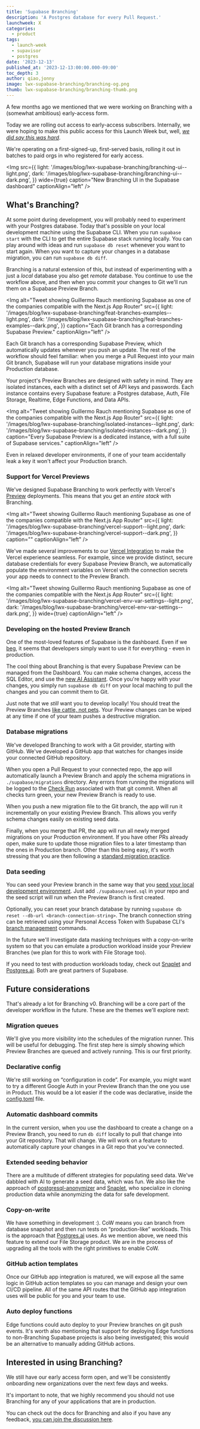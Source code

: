 ```yaml
---
title: 'Supabase Branching'
description: 'A Postgres database for every Pull Request.'
launchweek: X
categories:
  - product
tags:
  - launch-week
  - supavisor
  - postgres
date: '2023-12-13'
published_at: '2023-12-13:00:00.000-09:00'
toc_depth: 3
author: qiao,jonny
image: lwx-supabase-branching/branching-og.png
thumb: lwx-supabase-branching/branching-thumb.png
---
```


A few months ago we mentioned that we were working on Branching with a (somewhat ambitious) early-access form.

Today we are rolling out access to early-access subscribers. Internally, we were hoping to make this public access for this Launch Week but, well, [_we did say this was hard_](/blog/supabase-local-dev#supabase-branching-is-hard).

We're operating on a first-signed-up, first-served basis, rolling it out in batches to paid orgs in who registered for early access.

<Img
  src={{
    light: '/images/blog/lwx-supabase-branching/branching-ui--light.png',
    dark: '/images/blog/lwx-supabase-branching/branching-ui--dark.png',
  }}
  wide={true}
  caption="New Branching UI in the Supabase dashboard"
  captionAlign="left"
/>

## What's Branching?

At some point during development, you will probably need to experiment with your Postgres database. Today that's possible on your local development machine using the Supabase CLI. When you run `supabase start` with the CLI to get the entire Supabase stack running locally. You can play around with ideas and run `supabase db reset` whenever you want to start again. When you want to capture your changes in a database migration, you can run `supabase db diff`.

Branching is a natural extension of this, but instead of experimenting with a just a _local_ database you also get _remote_ database. You continue to use the workflow above, and then when you commit your changes to Git we'll run them on a Supabase Preview Branch.

<Img
  alt="Tweet showing Guillermo Rauch mentioning Supabase as one of the companies compatible with the Next.js App Router"
  src={{
    light: '/images/blog/lwx-supabase-branching/feat-branches-examples--light.png',
    dark: '/images/blog/lwx-supabase-branching/feat-branches-examples--dark.png',
  }}
  caption="Each Git branch has a corresponding Supabase Preview."
  captionAlign="left"
/>

Each Git branch has a corresponding Supabase Preview, which automatically updates whenever you push an update. The rest of the workflow should feel familiar: when you merge a Pull Request into your main Git branch, Supabase will run your database migrations inside your Production database.

Your project's Preview Branches are designed with safety in mind. They are isolated instances, each with a distinct set of API keys and passwords. Each instance contains every Supabase feature: a Postgres database, Auth, File Storage, Realtime, Edge Functions, and Data APIs.

<Img
  alt="Tweet showing Guillermo Rauch mentioning Supabase as one of the companies compatible with the Next.js App Router"
  src={{
    light: '/images/blog/lwx-supabase-branching/isolated-instances--light.png',
    dark: '/images/blog/lwx-supabase-branching/isolated-instances--dark.png',
  }}
  caption="Every Supabase Preview is a dedicated instance, with a full suite of Supabase services."
  captionAlign="left"
/>

Even in relaxed developer environments, if one of your team accidentally leak a key it won't affect your Production branch.

### Support for Vercel Previews

We've designed Supabase Branching to work perfectly with Vercel's [Preview](https://vercel.com/features/previews) deployments. This means that you get an _entire stack_ with Branching.

<Img
  alt="Tweet showing Guillermo Rauch mentioning Supabase as one of the companies compatible with the Next.js App Router"
  src={{
    light: '/images/blog/lwx-supabase-branching/vercel-support--light.png',
    dark: '/images/blog/lwx-supabase-branching/vercel-support--dark.png',
  }}
  caption=""
  captionAlign="left"
/>

We've made several improvements to our [Vercel Integration](https://vercel.com/integrations/supabase-v2) to make the Vercel experience seamless. For example, since we provide distinct, secure database credentials for every Supabase Preview Branch, we automatically populate the environment variables on Vercel with the connection secrets your app needs to connect to the Preview Branch.

<Img
  alt="Tweet showing Guillermo Rauch mentioning Supabase as one of the companies compatible with the Next.js App Router"
  src={{
    light: '/images/blog/lwx-supabase-branching/vercel-env-var-settings--light.png',
    dark: '/images/blog/lwx-supabase-branching/vercel-env-var-settings--dark.png',
  }}
  wide={true}
  captionAlign="left"
/>

### Developing on the hosted Preview Branch

One of the most-loved features of Supabase is the dashboard. Even if we [beg](/docs/guides/platform/maturity-model#in-production), it seems that developers simply want to use it for everything - even in production.

The cool thing about Branching is that every Supabase Preview can be managed from the Dashboard. You can make schema changes, access the SQL Editor, and use the [new AI Assistant](/blog/studio-introducing-assistant). Once you're happy with your changes, you simply run `supabase db diff` on your local maching to pull the changes and you can commit them to Git.

Just note that we _still_ want you to develop locally! You should treat the Preview Branches [like cattle, not pets](https://devops.stackexchange.com/questions/653/what-is-the-definition-of-cattle-not-pets). Your Preview changes can be wiped at any time if one of your team pushes a destructive migration.

### Database migrations

We've developed Branching to work with a Git provider, starting with GitHub. We've developed a GitHub app that watches for changes inside your connected GitHub repository.

When you open a Pull Request to your connected repo, the app will automatically launch a Preview Branch and apply the schema migrations in `./supabase/migrations` directory. Any errors from running the migrations will be logged to the [Check Run](https://docs.github.com/en/rest/checks/runs?apiVersion=2022-11-28) associated with that git commit. When all checks turn green, your new Preview Branch is ready to use.

When you push a new migration file to the Git branch, the app will run it incrementally on your existing Preview Branch. This allows you verify schema changes easily on existing seed data.

Finally, when you merge that PR, the app will run all newly merged migrations on your Production environment. If you have other PRs already open, make sure to update those migration files to a later timestamp than the ones in Production branch. Other than this being easy, it's worth stressing that you are then following a [standard migration practice](https://supabase.com/docs/guides/cli/managing-environments).

### Data seeding

You can seed your Preview branch in the same way that you [seed your local development environment](https://supabase.com/docs/guides/cli/seeding-your-database). Just add `./supabase/seed.sql` in your repo and the seed script will run when the Preview Branch is first created.

Optionally, you can reset your branch database by running `supabase db reset --db-url <branch-connection-string>`. The branch connection string can be retrieved using your Personal Access Token with Supabase CLI's [branch management](https://supabase.com/docs/reference/cli/supabase-branches-get) commands.

In the future we'll investigate data masking techniques with a copy-on-write system so that you can emulate a production workload inside your Preview Branches (we plan for this to work with File Storage too).

<Admonition type="note" label="Testing with product workloads today?">

If you need to test with production workloads today, check out [Snaplet](https://www.snaplet.dev/) and [Postgres.ai](http://Postgres.ai). Both are great partners of Supabase.

</Admonition>

## Future considerations

That's already a lot for Branching v0. Branching will be a core part of the developer workflow in the future. These are the themes we'll explore next:

### Migration queues

We'll give you more visibility into the schedules of the migration runner. This will be useful for debugging. The first step here is simply showing which Preview Branches are queued and actively running. This is our first priority.

### Declarative config

We're still working on “configuration in code”. For example, you might want to try a different Google Auth in your Preview Branch than the one you use in Product. This would be a lot easier if the code was declarative, inside the [config.toml](https://supabase.com/docs/guides/cli/config) file.

### Automatic dashboard commits

In the current version, when you use the dashboard to create a change on a Preview Branch, you need to run `db diff` locally to pull that change into your Git repository. That will change. We will work on a feature to automatically capture your changes in a Git repo that you've connected.

### Extended seeding behavior

There are a multitude of different strategies for populating seed data. We've dabbled with AI to generate a seed data, which was fun. We also like the approach of [postgresql-anonymizer](https://postgresql-anonymizer.readthedocs.io/en/stable/) and [Snaplet](https://docs.snaplet.dev/recipes/supabase), who specialize in cloning production data while anonymizing the data for safe development.

### Copy-on-write

We have something in development :). CoW means you can branch from database snapshot and then run tests on “production-like” workloads. This is the approach that [Postgres.ai](http://Postgres.ai) uses. As we mention above, we need this feature to extend our File Storage product. We are in the process of upgrading all the tools with the right primitives to enable CoW.

### GitHub action templates

Once our GitHub app integration is matured, we will expose all the same logic in GitHub action templates so you can manage and design your own CI/CD pipeline. All of the same API routes that the GitHub app integration uses will be public for you and your team to use.

### Auto deploy functions

Edge functions could auto deploy to your Preview branches on git push events. It's worth also mentioning that support for deploying Edge functions to non-Branching Supabase projects is also being investigated; this would be an alternative to manually adding GitHub actions.

## Interested in using Branching?

We still have our early access form open, and we'll be consistently onboarding new organizations over the next few days and weeks.

It's important to note, that we highly recommend you should not use Branching for any of your applications that are in production.

You can check out the docs for Branching and also if you have any feedback, [you can join the discussion here](https://github.com/orgs/supabase/discussions/18937).
